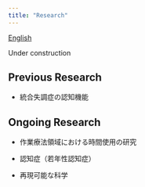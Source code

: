 ---
title: "Research"
---

[English](https://tmhr1303.github.io/tomohiro_kogata/research.html)

Under construction

## Previous Research

-   統合失調症の認知機能

## Ongoing Research

-   作業療法領域における時間使用の研究

-   認知症（若年性認知症）

-   再現可能な科学
